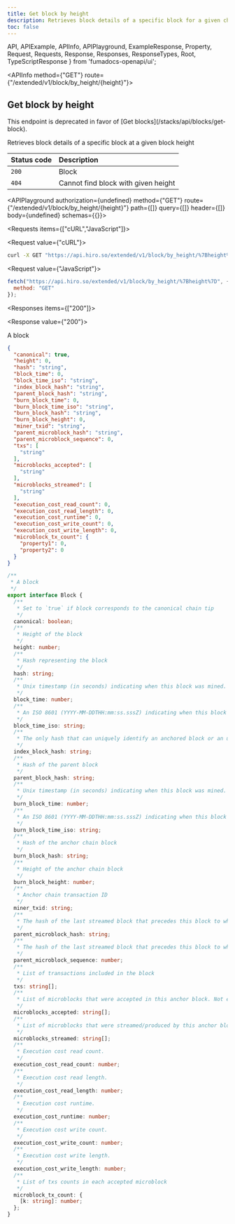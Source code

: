 ```yaml
---
title: Get block by height
description: Retrieves block details of a specific block for a given chain height.
toc: false
---
```


  API,
  APIExample,
  APIInfo,
  APIPlayground,
  ExampleResponse,
  Property,
  Request,
  Requests,
  Response,
  Responses,
  ResponseTypes,
  Root,
  TypeScriptResponse
} from 'fumadocs-openapi/ui';

<Root>

<API>

<APIInfo method={"GET"} route={"/extended/v1/block/by_height/{height}"}>

## Get block by height

<Callout title="Deprecated" type="warn">
This endpoint is deprecated in favor of [Get blocks](/stacks/api/blocks/get-block).
</Callout>

Retrieves block details of a specific block at a given block height


| Status code | Description |
| :------ | :------ |
| `200` | Block |
| `404` | Cannot find block with given height |

<APIPlayground authorization={undefined} method={"GET"} route={"/extended/v1/block/by_height/{height}"} path={[]} query={[]} header={[]} body={undefined} schemas={{}}>

</APIPlayground>

</APIInfo>

<APIExample>

<Requests items={["cURL","JavaScript"]}>

<Request value={"cURL"}>

```bash
curl -X GET "https://api.hiro.so/extended/v1/block/by_height/%7Bheight%7D"
```

</Request>

<Request value={"JavaScript"}>

```js
fetch("https://api.hiro.so/extended/v1/block/by_height/%7Bheight%7D", {
  method: "GET"
});
```

</Request>

</Requests>

<Responses items={["200"]}>

<Response value={"200"}>

A block

<ResponseTypes>

<ExampleResponse>

```json
{
  "canonical": true,
  "height": 0,
  "hash": "string",
  "block_time": 0,
  "block_time_iso": "string",
  "index_block_hash": "string",
  "parent_block_hash": "string",
  "burn_block_time": 0,
  "burn_block_time_iso": "string",
  "burn_block_hash": "string",
  "burn_block_height": 0,
  "miner_txid": "string",
  "parent_microblock_hash": "string",
  "parent_microblock_sequence": 0,
  "txs": [
    "string"
  ],
  "microblocks_accepted": [
    "string"
  ],
  "microblocks_streamed": [
    "string"
  ],
  "execution_cost_read_count": 0,
  "execution_cost_read_length": 0,
  "execution_cost_runtime": 0,
  "execution_cost_write_count": 0,
  "execution_cost_write_length": 0,
  "microblock_tx_count": {
    "property1": 0,
    "property2": 0
  }
}
```

</ExampleResponse>

<TypeScriptResponse>

```ts
/**
 * A block
 */
export interface Block {
  /**
   * Set to `true` if block corresponds to the canonical chain tip
   */
  canonical: boolean;
  /**
   * Height of the block
   */
  height: number;
  /**
   * Hash representing the block
   */
  hash: string;
  /**
   * Unix timestamp (in seconds) indicating when this block was mined.
   */
  block_time: number;
  /**
   * An ISO 8601 (YYYY-MM-DDTHH:mm:ss.sssZ) indicating when this block was mined.
   */
  block_time_iso: string;
  /**
   * The only hash that can uniquely identify an anchored block or an unconfirmed state trie
   */
  index_block_hash: string;
  /**
   * Hash of the parent block
   */
  parent_block_hash: string;
  /**
   * Unix timestamp (in seconds) indicating when this block was mined.
   */
  burn_block_time: number;
  /**
   * An ISO 8601 (YYYY-MM-DDTHH:mm:ss.sssZ) indicating when this block was mined.
   */
  burn_block_time_iso: string;
  /**
   * Hash of the anchor chain block
   */
  burn_block_hash: string;
  /**
   * Height of the anchor chain block
   */
  burn_block_height: number;
  /**
   * Anchor chain transaction ID
   */
  miner_txid: string;
  /**
   * The hash of the last streamed block that precedes this block to which this block is to be appended. Not every anchored block will have a parent microblock stream. An anchored block that does not have a parent microblock stream has the parent microblock hash set to an empty string, and the parent microblock sequence number set to -1.
   */
  parent_microblock_hash: string;
  /**
   * The hash of the last streamed block that precedes this block to which this block is to be appended. Not every anchored block will have a parent microblock stream. An anchored block that does not have a parent microblock stream has the parent microblock hash set to an empty string, and the parent microblock sequence number set to -1.
   */
  parent_microblock_sequence: number;
  /**
   * List of transactions included in the block
   */
  txs: string[];
  /**
   * List of microblocks that were accepted in this anchor block. Not every anchored block will have a accepted all (or any) of the previously streamed microblocks. Microblocks that were orphaned are not included in this list.
   */
  microblocks_accepted: string[];
  /**
   * List of microblocks that were streamed/produced by this anchor block's miner. This list only includes microblocks that were accepted in the following anchor block. Microblocks that were orphaned are not included in this list.
   */
  microblocks_streamed: string[];
  /**
   * Execution cost read count.
   */
  execution_cost_read_count: number;
  /**
   * Execution cost read length.
   */
  execution_cost_read_length: number;
  /**
   * Execution cost runtime.
   */
  execution_cost_runtime: number;
  /**
   * Execution cost write count.
   */
  execution_cost_write_count: number;
  /**
   * Execution cost write length.
   */
  execution_cost_write_length: number;
  /**
   * List of txs counts in each accepted microblock
   */
  microblock_tx_count: {
    [k: string]: number;
  };
}
```

</TypeScriptResponse>

</ResponseTypes>

</Response>

</Responses>

</APIExample>

</API>

</Root>